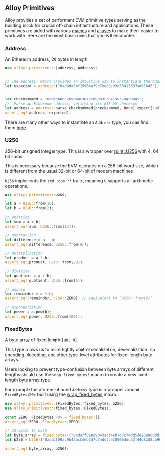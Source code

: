 ## Alloy Primitives

Alloy provides a set of performant EVM primitive types serving as the building block for crucial off-chain infrastructure and applications. These primitives are aided with various [macros](https://docs.rs/alloy-primitives/latest/alloy_primitives/#macros) and [aliases](https://docs.rs/alloy-primitives/latest/alloy_primitives/#reexports) to make them easier to work with. Here are the most basic ones that you will encounter:

### Address

An Ethereum address, 20 bytes in length.

```rust
use alloy::primitives::{address, Address};


// The address! macro provides an intuitive way to instantiate the Address type from a string literal.
let expected = address!("0xd8da6bf26964af9d7eed9e03e53415d37aa96045"); // [!code hl]


let checksummed = "0xd8dA6BF26964aF9D7eEd9e03E53415D37aA96045";
//  Parse an Ethereum address, verifying its EIP-55 checksum.
let address = Address::parse_checksummed(checksummed, None).expect("valid checksum");
assert_eq!(address, expected);
```

There are many other ways to instantiate an `Address` type, you can find them [here](https://docs.rs/alloy-primitives/latest/alloy_primitives/struct.Address.html#method.from_word).

### U256

256-bit unsigned integer type. This is a wrapper over [ruint::U256](https://docs.rs/ruint/latest/ruint/struct.Uint.html) with 4, 64 bit limbs.

This is necessary because the EVM operates on a 256-bit word size, which is different from the usual 32-bit or 64-bit of modern machines

`U256` implements the `std::ops::*` traits, meaning it supports all arithmetic operations.

```rust
use alloy::primitives::U256;

let a = U256::from(10);
let b = U256::from(2);

// addition
let sum = a + b;
assert_eq!(sum, U256::from(12));

// subtraction
let difference = a - b;
assert_eq!(difference, U256::from(8));

// multiplication
let product = a * b;
assert_eq!(product, U256::from(20));

// division
let quotient = a / b;
assert_eq!(quotient, U256::from(5));

// modulo
let remainder = a % b;
assert_eq!(remainder, U256::ZERO); // equivalent to `U256::from(0)`

// exponentiation
let power = a.pow(b);
assert_eq!(power, U256::from(100));
```

### FixedBytes

A byte array of fixed length `[u8; N]`.

This type allows us to more tightly control serialization, deserialization. rlp encoding, decoding, and other type-level attributes for fixed-length byte arrays.

Users looking to prevent type-confusion between byte arrays of different lengths should use the `wrap_fixed_bytes!` macro to create a new fixed-length byte array type.

For example the aforementioned `Address` type is a wrapper around `FixedBytes<20>` built using the [wrap_fixed_bytes](https://docs.rs/alloy-primitives/latest/alloy_primitives/macro.wrap_fixed_bytes.html) macro.

```rust
use alloy::primitives::{FixedBytes, fixed_bytes, b256};
use alloy_primitives::{fixed_bytes, FixedBytes};

const ZERO: FixedBytes <0> = fixed_bytes!();
assert_eq!(ZERO, FixedBytes::ZERO);

// 32-bytes tx hash
let byte_array = fixed_bytes!("0xda7f09ac9b43acb4eb7d7c74dd5de20906ddd33fd4d82d8cb96997694b2d8e79");
let b256 = b256!("0xda7f09ac9b43acb4eb7d7c74dd5de20906ddd33fd4d82d8cb96997694b2d8e79");

assert_eq!(byte_array, b256);
```
